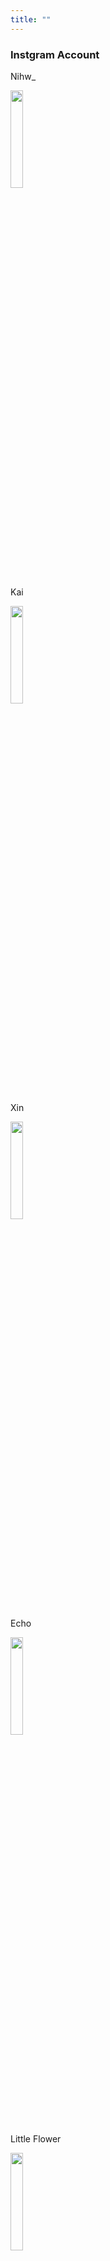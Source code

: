 ```yaml
---
title: ""
---
```


### Instgram Account

Nihw_

<img src="image/nihw.jpg" style="width:20%">

Kai 

<img src="image/kai.jpg" style="width:20%">

Xin

<img src="image/kai.jpg" style="width:20%">

Echo 

<img src="image/echo.jpg" style="width:20%">

Little Flower 

<img src="image/hua.jpg" style="width:20%">

Piglet 

<img src="image/pig.jpg" style="width:20%">


